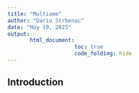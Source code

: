 ```yaml
---
title: "Multiome"
author: "Dario Strbenac"
date: "May 19, 2025"
output:
       html_document:
                     toc: true
                     code_folding: hide
---
```


## Introduction